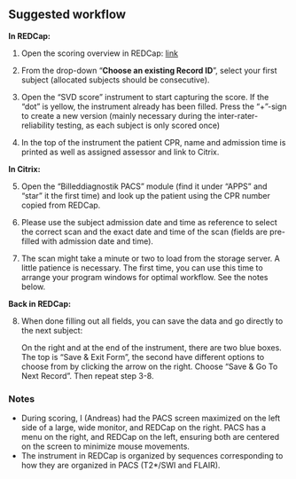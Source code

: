 ## Suggested workflow {#sec-suggested-workflow}

**In REDCap:**

1.  Open the scoring overview in REDCap:
    [link](https://redcap.au.dk/redcap_v13.7.21/DataEntry/record_home.php?pid=8420)

2.  From the drop-down "**Choose an existing Record ID**", select your
    first subject (allocated subjects should be consecutive).

3.  Open the "SVD score" instrument to start capturing the score. If the
    "dot" is yellow, the instrument already has been filled. Press the
    "+"-sign to create a new version (mainly necessary during the
    inter-rater-reliability testing, as each subject is only scored
    once)

4.  In the top of the instrument the patient CPR, name and admission
    time is printed as well as assigned assessor and link to Citrix.

**In Citrix:**

5.  Open the "Billeddiagnostik PACS" module (find it under "APPS" and
    "star" it the first time) and look up the patient using the CPR
    number copied from REDCap.

6.  Please use the subject admission date and time as reference to
    select the correct scan and the exact date and time of the scan
    (fields are pre-filled with admission date and time).

7.  The scan might take a minute or two to load from the storage server.
    A little patience is necessary. The first time, you can use this
    time to arrange your program windows for optimal workflow. See the
    notes below.

**Back in REDCap:**

8.  When done filling out all fields, you can save the data and go
    directly to the next subject:

    On the right and at the end of the instrument, there are two blue
    boxes. The top is "Save & Exit Form", the second have different
    options to choose from by clicking the arrow on the right. Choose
    "Save & Go To Next Record". Then repeat step 3-8.

### Notes {#sec-notes}

-   During scoring, I (Andreas) had the PACS screen maximized on the
    left side of a large, wide monitor, and REDCap on the right. PACS
    has a menu on the right, and REDCap on the left, ensuring both are
    centered on the screen to minimize mouse movements.
-   The instrument in REDCap is organized by sequences corresponding to
    how they are organized in PACS (T2\*/SWI and FLAIR).
